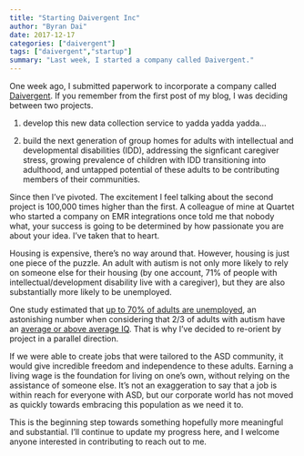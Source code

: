 ```yaml
---
title: "Starting Daivergent Inc"
author: "Byran Dai"
date: 2017-12-17
categories: ["daivergent"]
tags: ["daivergent","startup"]
summary: "Last week, I started a company called Daivergent."
---
```


One week ago, I submitted paperwork to incorporate a company called [Daivergent](http://www.daivergent.com). If you remember from the first post of my blog, I was deciding between two projects.

1. develop this new data collection service to yadda yadda yadda...

2. build the next generation of group homes for adults with intellectual and developmental disabilities (IDD), addressing the signficant caregiver stress, growing prevalence of children with IDD transitioning into adulthood, and untapped potential of these adults to be contributing members of their communities.

Since then I've pivoted. The excitement I feel talking about the second project is 100,000 times higher than the first. A colleague of mine at Quartet who started a company on EMR integrations once told me that nobody what, your success is going to be determined by how passionate you are about your idea. I've taken that to heart.

Housing is expensive, there's no way around that. However, housing is just one piece of the puzzle. An adult with autism is not only more likely to rely on someone else for their housing (by one account, 71% of people with intellectual/development disability live with a caregiver), but they are also substantially more likely to be unemployed.

One study estimated that [up to 70% of adults are unemployed](https://macaulay.cuny.edu/eportfolios/autismandsupportedemployment/2016/05/19/outlook-for-high-functioning-individuals-with-asd/), an astonishing number when considering that 2/3 of adults with autism have an [average or above average IQ](http://usa.specialisterne.com/about-specialisterne/autism-advantage). That is why I've decided to re-orient by project in a parallel direction.

If we were able to create jobs that were tailored to the ASD community, it would give incredible freedom and independence to these adults. Earning a living wage is the foundation for living on one's own, without relying on the assistance of someone else. It's not an exaggeration to say that a job is within reach for everyone with ASD, but our corporate world has not moved as quickly towards embracing this population as we need it to.

This is the beginning step towards something hopefully more meaningful and substantial. I'll continue to update my progress here, and I welcome anyone interested in contributing to reach out to me.